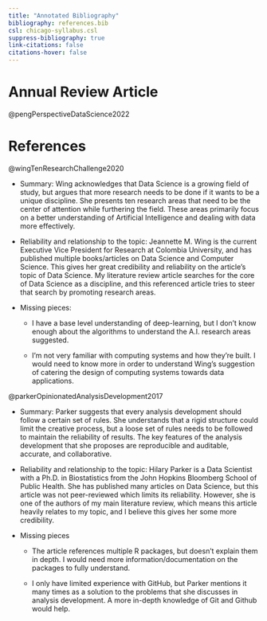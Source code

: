 ```yaml
---
title: "Annotated Bibliography"
bibliography: references.bib
csl: chicago-syllabus.csl
suppress-bibliography: true
link-citations: false
citations-hover: false
---
```


# Annual Review Article

@pengPerspectiveDataScience2022


# References

@wingTenResearchChallenge2020

- Summary: Wing acknowledges that Data Science is a growing field of study, but argues that more research needs to be done if it wants to be a unique discipline. She presents ten research areas that need to be the center of attention while furthering the field. These areas primarily focus on a better understanding of Artificial Intelligence and dealing with data more effectively.

- Reliability and relationship to the topic: Jeannette M. Wing is the current Executive Vice President for Research at Colombia University, and has published multiple books/articles on Data Science and Computer Science. This gives her great credibility and reliability on the article's topic of Data Science. My literature review article searches for the core of Data Science as a discipline, and this referenced article tries to steer that search by promoting research areas.

- Missing pieces:

    - I have a base level understanding of deep-learning, but I don't know enough about the algorithms to understand the A.I. research areas suggested.

    - I'm not very familiar with computing systems and how they're built. I would need to know more in order to understand Wing's suggestion of catering the design of computing systems towards data applications.


@parkerOpinionatedAnalysisDevelopment2017

- Summary: Parker suggests that every analysis development should follow a certain set of rules. She understands that a rigid structure could limit the creative process, but a loose set of rules needs to be followed to maintain the reliability of results. The key features of the analysis development that she proposes are reproducible and auditable, accurate, and collaborative.

- Reliability and relationship to the topic: Hilary Parker is a Data Scientist with a Ph.D. in Biostatistics from the John Hopkins Bloomberg School of Public Health. She has published many articles on Data Science, but this article was not peer-reviewed which limits its reliability. However, she is one of the authors of my main literature review, which means this article heavily relates to my topic, and I believe this gives her some more credibility.

- Missing pieces

    - The article references multiple R packages, but doesn't explain them in depth. I would need more information/documentation on the packages to fully understand.

    - I only have limited experience with GitHub, but Parker mentions it many times as a solution to the problems that she discusses in analysis development. A more in-depth knowledge of Git and Github would help.




